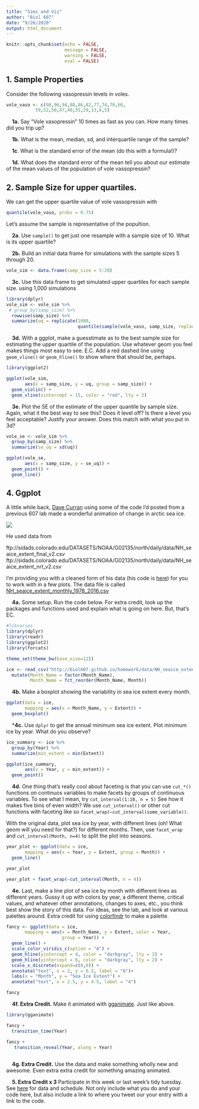 ```yaml
---
title: "Sims and Viz"
author: "Biol 607"
date: "9/26/2020"
output: html_document
---
```


```r
knitr::opts_chunk$set(echo = FALSE,
                      message = FALSE,
                      warning = FALSE,
                      eval = FALSE)
```
## 1. Sample Properties
Consider the following vasopressin levels in voles.

```r
vole_vaso <- c(98,96,94,88,86,82,77,74,70,60,
           59,52,50,47,40,35,29,13,6,5)
```

&nbsp; &nbsp; **1a.** Say "Vole vasopressin" 10 times as fast as you can. How many times did you trip up?

&nbsp; &nbsp; **1b.** What is the mean, median, sd, and interquartile range of the sample?

&nbsp; &nbsp; **1c**. What is the standard error of the mean (do this with a formula!)?

&nbsp; &nbsp; **1d.** What does the standard error of the mean tell you about our estimate of the mean values of the population of vole vassopressin?


## 2. Sample Size for upper quartiles.

We can get the upper quartile value of vole vassopressin with

```r
quantile(vole_vaso, probs = 0.75)
```

Let's assume the sample is representative of the popultion.

&nbsp; &nbsp; **2a**. Use `sample()` to get just one resample with a sample size of 10. What is its upper quartile?

&nbsp; &nbsp; **2b.** Build an initial data frame for simulations with the sample sizes 5 through 20. 

```r
vole_sim <- data.frame(samp_size = 5:20) 
```

&nbsp; &nbsp; **3c.** Use this data frame to get simulated upper quartiles for each sample size. using 1,000 simulations
```r
library(dplyr)
vole_sim <- vole_sim %>%
 # group_by(samp_size) %>%
  rowwise(samp_size) %>%
  summarize(uq = replicate(1000, 
                           quantile(sample(vole_vaso, samp_size, replace=T), probs=0.75)))
```

&nbsp; &nbsp; **3d.** With a ggplot, make a guesstimate as to the best sample size for estimating the upper quartile of the population. Use whatever geom you feel makes things most easy to see. E.C. Add a red dashed line using `geom_vline()` or `geom_hline()` to show where that should be, perhaps. 

```r
library(ggplot2)

ggplot(vole_sim,
       aes(x = samp_size, y = uq, group = samp_size)) +
  geom_violin() +
  geom_vline(xintercept = 15, color = "red", lty = 2)
```

&nbsp; &nbsp; **3e.** Plot the SE of the estimate of the upper quantile by sample size.  Again, what it the best way to see this?  Does it level off? Is there a level you feel acceptable? Justify your answer. Does this match with what you put in 3d? 

```r
vole_se <- vole_sim %>%
  group_by(samp_size) %>%
  summarize(se_uq = sd(uq))

ggplot(vole_se,
       aes(x = samp_size, y = se_uq)) +
  geom_point() +
  geom_line()
```

## 4. Ggplot

A little while back, [Dave Curran](https://twitter.com/iamreddave) using some of the code I'd posted from a previous 607 lab made a wonderful animation of change in arctic sea ice.

![](https://i.redd.it/9r9ook3d5xlx.gif)

He used data from   

ftp://sidads.colorado.edu/DATASETS/NOAA/G02135/north/daily/data/NH_seaice_extent_final_v2.csv
ftp://sidads.colorado.edu/DATASETS/NOAA/G02135/north/daily/data/NH_seaice_extent_nrt_v2.csv

I'm providing you with a cleaned form of his data (his code is [here](https://gist.github.com/cavedave/c5c2224c8c38661236c1c1ce894fd28f)) for you to work with in a few plots. The data file is called [NH_seaice_extent_monthly_1978_2016.csv](https://biol607.github.io/homework/data/NH_seaice_extent_monthly_1978_2016.csv)

&nbsp; &nbsp; **4a.** Some setup. Run the code below. For extra credit, look up the packages and functions used and explain what is going on here. But, that's EC.

```r
#libraries
library(dplyr)
library(readr)
library(ggplot2)
library(forcats)

theme_set(theme_bw(base_size=12))

ice <- read_csv("http://biol607.github.io/homework/data/NH_seaice_extent_monthly_1978_2016.csv") %>%
  mutate(Month_Name = factor(Month_Name),
         Month_Name = fct_reorder(Month_Name, Month))
```


&nbsp; &nbsp; **4b.** Make a boxplot showing the variability in sea ice extent every month.

```r
ggplot(data = ice,
       mapping = aes(x = Month_Name, y = Extent)) +
  geom_boxplot()
```

&nbsp; &nbsp; ***4c.** Use `dplyr` to get the annual minimum sea ice extent. Plot minimum ice by year. What do you observe?

```r
ice_summary <- ice %>%
  group_by(Year) %>%
  summarize(min_extent = min(Extent))

ggplot(ice_summary,
       aes(x = Year, y = min_extent)) +
  geom_point()
```

&nbsp; &nbsp; **4d.** One thing that's really cool about faceting is that you can use `cut_*()` functions on continuos variables to make facets by groups of continuous variables. To see what I mean, try `cut_interval(1:10, n = 5)` See how it makes five bins of even width? We use `cut_interval()` or other cut functions with faceting like so `facet_wrap(~cut_interval(some_variable))`.

With the original data, plot sea ice by year, with different lines (oh! What geom will you need for that?) for different months. Then, use `facet_wrap` and `cut_interval(Month, n=4)` to split the plot into seasons.

```r
year_plot <- ggplot(data = ice,
       mapping = aes(x = Year, y = Extent, group = Month)) +
  geom_line()

year_plot

year_plot + facet_wrap(~cut_interval(Month, n = 4))
```


&nbsp; &nbsp; **4e.** Last, make a line plot of sea ice by month with different lines as different years. Gussy it up with colors by year, a different theme,  critical values, and whatever other annotations, changes to axes, etc., you think best show the story of this data. For ideas, see the lab, and look at various palettes around. Extra credit for using [colorfindr](https://github.com/zumbov2/colorfindr) to make a palette.

```r

fancy <- ggplot(data = ice,
       mapping = aes(x = Month_Name, y = Extent, color = Year,
                     group = Year)) +
  geom_line() +
  scale_color_viridis_c(option = "A") +
  geom_hline(yintercept = 4, color = "darkgray", lty = 2) +
  geom_hline(yintercept = 6, color = "darkgray", lty = 2) +
  scale_x_discrete(expand=c(0,0)) +
  annotate("text", x = 2, y = 6.5, label = "6")+ 
  labs(x = "Month", y = "Sea Ice Extent") +
  annotate("text", x = 2.5, y = 4.5, label = "4")

fancy

```

&nbsp; &nbsp; **4f. Extra Credit.** Make it animated with [gganimate](https://gganimate.com/index.html). Just like above. 


```r
library(gganimate)

fancy +
  transition_time(Year)

fancy +
   transition_reveal(Year, along = Year) 
  
```

&nbsp; &nbsp; **4g. Extra Credit.** Use the data and make something wholly new and awesome. Even extra extra credit for something amazing animated.
  
&nbsp; &nbsp; **5. Extra Credit x 3** Participate in this week or last week's tidy tuesday. See [here](https://github.com/rfordatascience/tidytuesday) for data and schedule. Not only include what you do and your code here, but also include a link to where you tweet our your entry with a link to the code.